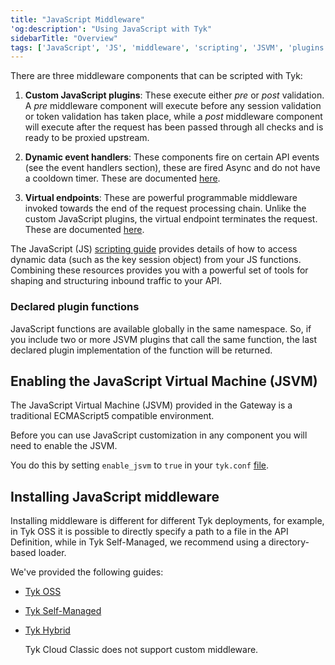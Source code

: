 ```yaml
---
title: "JavaScript Middleware"
'og:description': "Using JavaScript with Tyk"
sidebarTitle: "Overview"
tags: ['JavaScript', 'JS', 'middleware', 'scripting', 'JSVM', 'plugins', 'virtual endpoint', 'JSVM', 'JavaScript Virtual Machine', 'dynamic event handler']
---
```


There are three middleware components that can be scripted with Tyk:

1. **Custom JavaScript plugins**: These execute either *pre* or *post* validation. A *pre* middleware component will execute before any session validation or token validation has taken place, while a *post* middleware component will execute after the request has been passed through all checks and is ready to be proxied upstream.

2. **Dynamic event handlers**: These components fire on certain API events (see the event handlers section), these are fired Async and do not have a cooldown timer. These are documented [here](/basic-config-and-security/report-monitor-trigger-events/webhooks#setup-with-api).

3. **Virtual endpoints**: These are powerful programmable middleware invoked towards the end of the request processing chain. Unlike the custom JavaScript plugins, the virtual endpoint terminates the request. These are documented [here](/advanced-configuration/compose-apis/virtual-endpoints).

The JavaScript (JS) [scripting guide](/plugins/supported-languages/javascript-middleware/middleware-scripting-guide) provides details of how to access dynamic data (such as the key session object) from your JS functions. Combining these resources provides you with a powerful set of tools for shaping and structuring inbound traffic to your API.

### Declared plugin functions

JavaScript functions are available globally in the same namespace. So, if you include two or more JSVM plugins that call the same function, the last declared plugin implementation of the function will be returned.

## Enabling the JavaScript Virtual Machine (JSVM)

The JavaScript Virtual Machine (JSVM) provided in the Gateway is a traditional ECMAScript5 compatible environment.

Before you can use JavaScript customization in any component you will need to enable the JSVM.

You do this by setting `enable_jsvm` to `true` in your `tyk.conf` [file](/tyk-oss-gateway/configuration#enable_jsvm).

## Installing JavaScript middleware

Installing middleware is different for different Tyk deployments, for example, in Tyk OSS it is possible to directly specify a path to a file in the API Definition, while in Tyk Self-Managed, we recommend using a directory-based loader.

We've provided the following guides:

- [Tyk OSS](/plugins/supported-languages/javascript-middleware/install-middleware/tyk-ce)
- [Tyk Self-Managed](/plugins/supported-languages/javascript-middleware/install-middleware/tyk-pro)
- [Tyk Hybrid](/plugins/supported-languages/javascript-middleware/install-middleware/tyk-hybrid)



    <Note>
    Tyk Cloud Classic does not support custom middleware.
    </Note>

